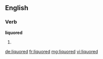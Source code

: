 ==English==

===Verb===
'''liquored'''

# {{en-past of|liquor}}

[[de:liquored]]
[[fr:liquored]]
[[mg:liquored]]
[[vi:liquored]]